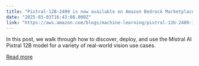 ```yaml
---
title: "Pixtral-12B-2409 is now available on Amazon Bedrock Marketplace"
date: "2025-03-03T16:43:08.000Z"
link: "https://aws.amazon.com/blogs/machine-learning/pixtral-12b-2409-is-now-available-on-amazon-bedrock-marketplace/"
---
```


In this post, we walk through how to discover, deploy, and use the Mistral AI Pixtral 12B model for a variety of real-world vision use cases.

[Read more](https://aws.amazon.com/blogs/machine-learning/pixtral-12b-2409-is-now-available-on-amazon-bedrock-marketplace/)
